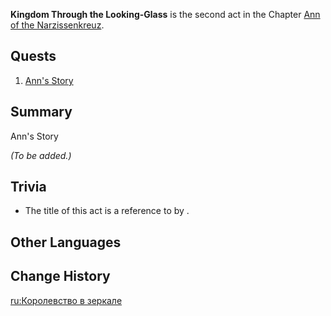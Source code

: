 {{Meta
|missing_summary = yes
}}
{{Act Infobox
|image          =
|type           = World
|chapter        = Ann of the Narzissenkreuz
|actNum         = II
|prev           = The Narzissenkreuz Adventure (Act)
|next           = "If She No Longer Dreams of You..."
}}
'''Kingdom Through the Looking-Glass''' is the second act in the Chapter [[Ann of the Narzissenkreuz]].

==Quests==
# [[Ann's Story]]

==Summary==
;Ann's Story
''(To be added.)''
<!--
==Total Series Rewards==
{{Event Rewards
|type = 
|Adventure EXP = 
|Primogem = 
|Hero's Wit = 
|Mora = 
|Mystic Enhancement Ore = 
|sort = Adventure EXP,Primogem,Hero's Wit,Mora,Mystic Enhancement Ore
}}

==Achievements==
{{Achievement Topic Table|quest=Kingdom Through the Looking-Glass|requirements=1}}
-->

==Trivia==
* The title of this act is a reference to ''{{w|Through the Looking-Glass}}'' by {{w|Lewis Carroll}}.

==Other Languages==
{{Other Languages
|en      = Kingdom Through the Looking-Glass
|zhs     = 「镜中的王国」
|zhs_rm  = "Jìngzhōng de Wángguó"
|zht     = 「鏡中的王國」
|zht_rm  = "Jìngzhōng de Wángguó"
|zh_tl   = "Kingdom in the Mirror"
|ja      = 「鏡の中の王国」
|ja_rm   = "Kagami no Naka no Oukoku"
|ja_tl   = "Kingdom in the Mirror"
|ko      = 「거울 속 왕국」
|ko_tl   = The Kingdom in the Mirror
|es      = El reino a través del espejo
|es_tl   = The Kingdom Behind the Mirror
|fr      = Le royaume dans le miroir
|fr_tl   = The Kingdom in the Mirror
|ru      = Королевство в зеркале
|ru_tl   = The Kingdom in the Mirror
|th      = "อาณาจักรในกระจก"
|th_rm   = 
|th_tl   = 
|vi      = Vương Quốc Trong Gương
|vi_tl   = 
|de      = „Das Reich im Spiegel“
|de_tl   = "The Realm in the Mirror"
|id      = Kerajaan Dalam Cermin
|id_tl   = The Kingdom in the Mirror
|pt      = O Reino do Espelho
|pt_tl   = 
|tr      = Aynadaki Krallık
|tr_tl   = 
|it      = Il regno oltre lo specchio
|it_tl   = 
}}

==Change History==
{{Change History|4.0}}

[[ru:Королевство в зеркале]]